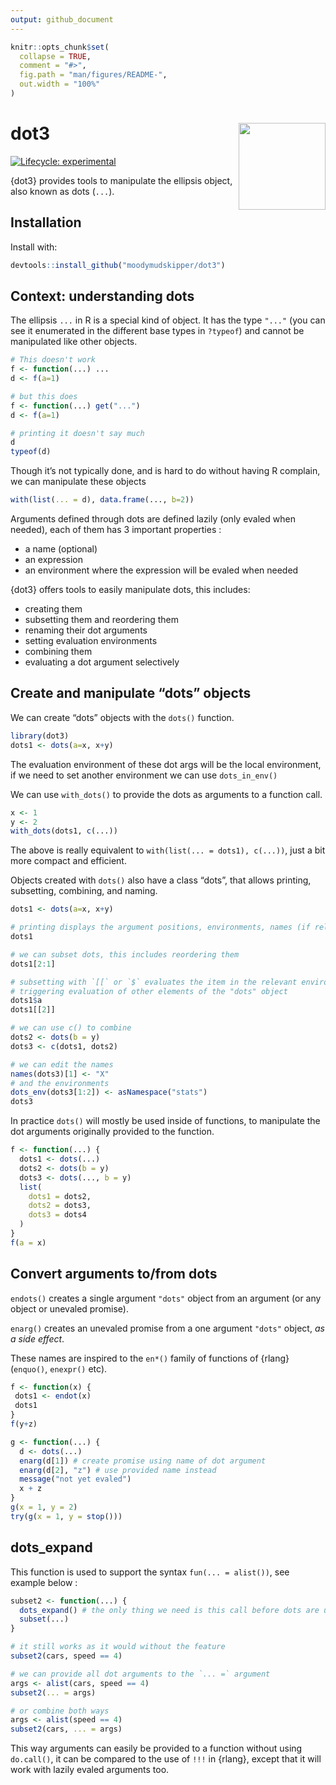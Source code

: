 ```yaml
---
output: github_document
---
```


<!-- README.md is generated from README.Rmd. Please edit that file -->

```r
knitr::opts_chunk$set(
  collapse = TRUE,
  comment = "#>",
  fig.path = "man/figures/README-",
  out.width = "100%"
)
```

# dot3 <img src="man/figures/logo.png" align="right" height="139" />

<!-- badges: start -->
[![Lifecycle: experimental](https://img.shields.io/badge/lifecycle-experimental-orange.svg)](https://lifecycle.r-lib.org/articles/stages.html#experimental)
<!-- badges: end -->

{dot3} provides tools to manipulate the ellipsis object, also known as dots (`...`).

## Installation

Install with:

``` r
devtools::install_github("moodymudskipper/dot3")
```

## Context: understanding dots

The ellipsis `...` in R is a special kind of object. It has the type `"..."`
(you can see it enumerated in the different base types in `?typeof`)
and cannot be manipulated like other objects.

```r
# This doesn't work
f <- function(...) ...
d <- f(a=1)

# but this does
f <- function(...) get("...")
d <- f(a=1)

# printing it doesn't say much
d
typeof(d)
```

Though it's not typically done, and is hard to do without having R complain,
we can manipulate these objects

```r
with(list(... = d), data.frame(..., b=2))
```

Arguments defined through dots are defined lazily (only evaled when needed),
each of them has 3 important properties :

* a name (optional)
* an expression
* an environment where the expression will be evaled when needed

{dot3} offers tools to easily manipulate dots, this includes:

* creating them
* subsetting them and reordering them
* renaming their dot arguments
* setting evaluation environments
* combining them
* evaluating a dot argument selectively

## Create and manipulate "dots" objects

We can create "dots" objects with the `dots()` function. 

```r
library(dot3)
dots1 <- dots(a=x, x+y)
```

The evaluation environment of these dot args will be the local environment,
if we need to set another environment we can use `dots_in_env()`

We can use `with_dots()` to provide the dots as arguments to a function call.

```r
x <- 1
y <- 2
with_dots(dots1, c(...))
```

The above is really equivalent to `with(list(... = dots1), c(...))`, just a bit
more compact and efficient.

Objects created with `dots()` also have a class "dots", that allows printing, subsetting, combining, and naming.

```r
dots1 <- dots(a=x, x+y)

# printing displays the argument positions, environments, names (if relevant), and expression 
dots1

# we can subset dots, this includes reordering them
dots1[2:1]

# subsetting with `[[` or `$` evaluates the item in the relevant environment, without
# triggering evaluation of other elements of the "dots" object
dots1$a
dots1[[2]]

# we can use c() to combine
dots2 <- dots(b = y)
dots3 <- c(dots1, dots2)

# we can edit the names
names(dots3)[1] <- "X"
# and the environments
dots_env(dots3[1:2]) <- asNamespace("stats")
dots3
```

In practice `dots()` will mostly be used inside of functions, to manipulate the 
dot arguments originally provided to the function.

```r
f <- function(...) {
  dots1 <- dots(...)
  dots2 <- dots(b = y)
  dots3 <- dots(..., b = y)
  list(
    dots1 = dots2,
    dots2 = dots3,
    dots3 = dots4
  )
}
f(a = x)
```

## Convert arguments to/from dots

`endots()` creates a single argument `"dots"` object from an argument (or any object or
unevaled promise).

`enarg()` creates an unevaled promise from a one argument `"dots"` object,  *as a side effect*.

These names are inspired to the `en*()` family of functions of {rlang} (`enquo()`, `enexpr()` etc).


```r
f <- function(x) {
 dots1 <- endot(x)
 dots1
}
f(y+z)

g <- function(...) {
  d <- dots(...)
  enarg(d[1]) # create promise using name of dot argument
  enarg(d[2], "z") # use provided name instead
  message("not yet evaled")
  x + z
}
g(x = 1, y = 2)
try(g(x = 1, y = stop()))
```

## dots_expand

This function is used to support the syntax `fun(... = alist())`,
see example below :

```r
subset2 <- function(...) {
  dots_expand() # the only thing we need is this call before dots are used in the function
  subset(...)
}

# it still works as it would without the feature
subset2(cars, speed == 4)

# we can provide all dot arguments to the `... =` argument
args <- alist(cars, speed == 4)
subset2(... = args)

# or combine both ways
args <- alist(speed == 4)
subset2(cars, ... = args)
```

This way arguments can easily be provided to a function without using `do.call()`,
it can be compared to the use of `!!!` in {rlang}, except that it will work
with lazily evaled arguments too.
